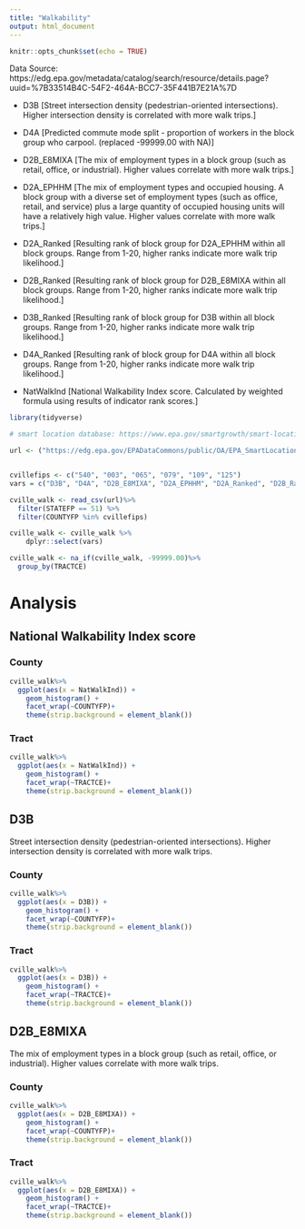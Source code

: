 ```yaml
---
title: "Walkability"
output: html_document
---
```


```r
knitr::opts_chunk$set(echo = TRUE)
```
Data Source: https://edg.epa.gov/metadata/catalog/search/resource/details.page?uuid=%7B33514B4C-54F2-464A-BCC7-35F441B7E21A%7D


* D3B [Street intersection density (pedestrian-oriented intersections). Higher intersection density is correlated with more walk trips.]

* D4A [Predicted commute mode split - proportion of workers in the block group who carpool. (replaced -99999.00 with NA)]

* D2B_E8MIXA [The mix of employment types in a block group (such as retail, office, or industrial). Higher values correlate with more walk trips.]

* D2A_EPHHM [The mix of employment types and occupied housing. A block group with a diverse set of employment types (such as office, retail, and service) plus a large quantity of occupied housing units will have a relatively high value. Higher values correlate with more walk trips.]

* D2A_Ranked [Resulting rank of block group for D2A_EPHHM within all block groups. Range from 1-20, higher ranks indicate more walk trip likelihood.]

* D2B_Ranked [Resulting rank of block group for D2B_E8MIXA within all block groups. Range from 1-20, higher ranks indicate more walk trip likelihood.] 

* D3B_Ranked [Resulting rank of block group for D3B within all block groups. Range from 1-20, higher ranks indicate more walk trip likelihood.]

* D4A_Ranked [Resulting rank of block group for D4A within all block groups. Range from 1-20, higher ranks indicate more walk trip likelihood.]

* NatWalkInd  [National Walkability Index score. Calculated by weighted formula using results of indicator rank scores.]






```r
library(tidyverse)

# smart location database: https://www.epa.gov/smartgrowth/smart-location-mapping#SLD

url <- ("https://edg.epa.gov/EPADataCommons/public/OA/EPA_SmartLocationDatabase_V3_Jan_2021_Final.csv")


cvillefips <- c("540", "003", "065", "079", "109", "125")
vars = c("D3B", "D4A", "D2B_E8MIXA", "D2A_EPHHM", "D2A_Ranked", "D2B_Ranked", "D3B_Ranked", "D4A_Ranked", "NatWalkInd", "GEOID10", "GEOID20", "STATEFP", "COUNTYFP", "TRACTCE", "BLKGRPCE")

cville_walk <- read_csv(url)%>%
  filter(STATEFP == 51) %>%
  filter(COUNTYFP %in% cvillefips)

cville_walk <- cville_walk %>%
    dplyr::select(vars)

cville_walk <- na_if(cville_walk, -99999.00)%>%
  group_by(TRACTCE)
```

# Analysis {.tabset}
## National Walkability Index score {.tabset}
### County
```r
cville_walk%>%
  ggplot(aes(x = NatWalkInd)) + 
    geom_histogram() + 
    facet_wrap(~COUNTYFP)+
    theme(strip.background = element_blank())
```

### Tract
```r
cville_walk%>%
  ggplot(aes(x = NatWalkInd)) + 
    geom_histogram() + 
    facet_wrap(~TRACTCE)+
    theme(strip.background = element_blank())


```

## D3B{.tabset}
Street intersection density (pedestrian-oriented intersections). Higher intersection density is correlated with more walk trips.

### County
```r
cville_walk%>%
  ggplot(aes(x = D3B)) + 
    geom_histogram() + 
    facet_wrap(~COUNTYFP)+
    theme(strip.background = element_blank())
```

### Tract
```r
cville_walk%>%
  ggplot(aes(x = D3B)) + 
    geom_histogram() + 
    facet_wrap(~TRACTCE)+
    theme(strip.background = element_blank())


```


## D2B_E8MIXA {.tabset}
The mix of employment types in a block group (such as retail, office, or industrial). Higher values correlate with more walk trips.

### County
```r

cville_walk%>%
  ggplot(aes(x = D2B_E8MIXA)) + 
    geom_histogram() + 
    facet_wrap(~COUNTYFP)+
    theme(strip.background = element_blank())
```

### Tract
```r
cville_walk%>%
  ggplot(aes(x = D2B_E8MIXA)) + 
    geom_histogram() + 
    facet_wrap(~TRACTCE)+
    theme(strip.background = element_blank())
```


